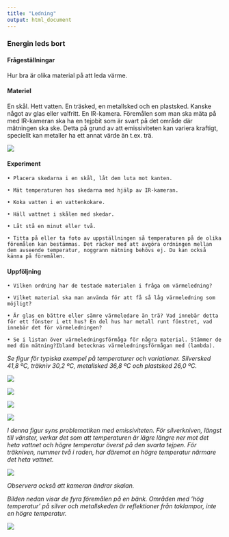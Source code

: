 ```yaml
---
title: "Ledning"
output: html_document
---
```



### Energin leds bort


#### Frågeställningar

Hur bra är olika material på att leda värme.


#### Materiel

En skål. Hett vatten. En träsked, en metallsked och en plastsked. Kanske något av glas eller valfritt. 
En IR-kamera.
Föremålen som man ska mäta på med IR-kameran ska ha en tejpbit som är svart på det område där mätningen ska ske. Detta på grund av att emissiviteten kan variera kraftigt, speciellt kan metaller ha ett annat värde än t.ex. trä.

![](figures/FLIR0364.jpg)


#### Experiment

    • Placera skedarna i en skål, låt dem luta mot kanten.

    • Mät temperaturen hos skedarna med hjälp av IR-kameran.

    • Koka vatten i en vattenkokare.

    • Häll vattnet i skålen med skedar.

    • Låt stå en minut eller två.

    • Titta på eller ta foto av uppställningen så temperaturen på de olika föremålen kan bestämmas. Det räcker med att avgöra ordningen mellan dem avseende temperatur, noggrann mätning behövs ej. Du kan också känna på föremålen.



#### Uppföljning

    • Vilken ordning har de testade materialen i fråga om värmeledning?

    • Vilket material ska man använda för att få så låg värmeledning som möjligt?

    • Är glas en bättre eller sämre värmeledare än trä? Vad innebär detta för ett fönster i ett hus? En del hus har metall runt fönstret, vad innebär det för värmeledningen?

    • Se i listan över värmeledningsförmåga för några material. Stämmer de med din mätning?Ibland betecknas värmeledningsförmågan med (lambda).

*Se figur för typiska exempel på temperaturer och variationer. Silversked 41,8 ºC, träkniv  30,2 ºC, metallsked 36,8 ºC och plastsked 26,0 ºC.*


![](figures/FLIR0339.jpg)

![](figures/FLIR0341.jpg)


![](figures/FLIR0343.jpg)


![](figures/FLIR0347.jpg)

*I denna figur syns problematiken med emissiviteten. För silverkniven, längst till vänster, verkar det som att temperaturen är lägre längre ner mot det heta vattnet och högre temperatur överst på den svarta tejpen. För träkniven, nummer två i raden, har däremot en högre temperatur närmare det heta vattnet.*

![](figures/felaktigtemp2.jpg)

*Observera också att kameran ändrar skalan.*

*Bilden nedan visar de fyra föremålen på en bänk. Områden med ’hög temperatur’ på silver och metallskeden är reflektioner från taklampor, inte en högre temperatur.*


![](figures/skedar4st_1.jpg)










